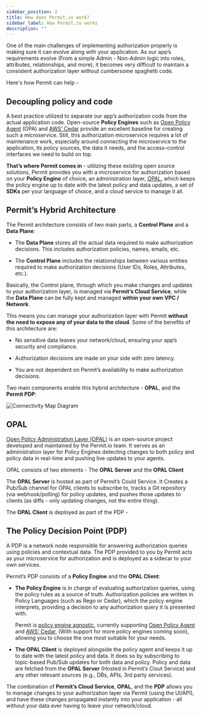 ```yaml
---
sidebar_position: 2
title: How does Permit.io work?
sidebar_label: How Permit.io works
description: ""
---
```


One of the main challenges of implementing authorization properly is making sure it can evolve along with your application.
As our app’s requirements evolve (From a simple Admin - Non-Admin logic into roles, attributes, relationships, and more),
it becomes very difficult to maintain a consistent authorization layer without cumbersome spaghetti code.

Here's how Permit can help -

## Decoupling policy and code

A best practice utilized to separate our app’s authorization code from the actual application code.
Open-source **Policy Engines** such as [Open Policy Agent](https://github.com/open-policy-agent/opa) (OPA) and
[AWS’ Cedar](https://github.com/cedar-policy) provide an excellent baseline for creating such a microservice.
Still, this authorization microservice requires a lot of maintenance work, especially around connecting the microservice to the application,
its policy sources, the data it needs, and the access-control interfaces we need to build on top.

**That’s where Permit comes in** - utilizing these existing open source solutions, Permit provides you with a microservice for authorization based
on your **Policy Engine** of choice, an administration layer, [OPAL](https://github.com/permitio/opal), which keeps the policy engine up to date with the latest policy and data
updates, a set of **SDKs** per your language of choice, and a cloud service to manage it all.

## Permit’s Hybrid Architecture

The Permit architecture consists of two main parts, a **Control Plane** and a **Data Plane**:

- The **Data Plane** stores all the actual data required to make authorization decisions. This includes authorization policies, names, emails, etc.

- The **Control Plane** includes the relationships between various entities required to make authorization decisions (User IDs, Roles, Attributes, etc.).

Basically, the Control plane, through which you make changes and updates to your authorization layer, is managed via
**Permit’s Cloud Service**, while the **Data Plane** can be fully kept and managed **within your own VPC / Network**.

This means you can manage your authorization layer with Permit **without the need to expose any of your data to the cloud**.
Some of the benefits of this architecture are:

- No sensitive data leaves your network/cloud, ensuring your app’s security and compliance.

- Authorization decisions are made on your side with zero latency.

- You are not dependent on Permit’s availability to make authorization decisions.

Two main components enable this hybrid architecture - **OPAL**, and the **Permit PDP**:

![Connectivity Map Diagram](/ui-videos/overview/connectivity.png)

## OPAL

[Open Policy Administration Layer (OPAL)](https://github.com/permitio/opal) is an open-source project developed and maintained by the
Permit.io team. It serves as an administration layer for Policy Engines detecting changes to both policy and policy data in real-time
and pushing live updates to your agents.

OPAL consists of two elements - The **OPAL Server** and the **OPAL Client**

The **OPAL Server** is hosted as part of Permit’s Could Service. It Creates a Pub/Sub channel for OPAL clients to subscribe to,
tracks a Git repository (via webhook/polling) for policy updates, and pushes those updates to clients
(as diffs - only updating changes, not the entire thing).

The **OPAL Client** is deployed as part of the PDP -

## The Policy Decision Point (PDP)

A PDP is a network node responsible for answering authorization queries using policies and contextual data. The PDP provided to you by Permit acts as your microservice for authorization and is deployed as a sidecar to your own services.

Permit’s PDP consists of a **Policy Engine** and the **OPAL Client**:

- **The Policy Engine** is in charge of evaluating authorization queries,
  using the policy rules as a source of truth. Authorization policies are written in Policy Languages (such as Rego or Cedar),
  which the policy engine interprets, providing a decision to any authorization query it is presented with.

  Permit is [policy engine agnostic](/integrations/policy-engines/overview),
  currently supporting [Open Policy Agent](https://github.com/open-policy-agent/opa) and [AWS’ Cedar](https://github.com/cedar-policy),
  (With support for more policy engines coming soon), allowing you to choose the one most suitable for your needs.

- **The OPAL Client** is deployed alongside the policy agent and keeps it up to date with the latest policy and data.
  It does so by subscribing to topic-based Pub/Sub updates for both data and policy.
  Policy and data are fetched from the **OPAL Server** (Hosted in Permit’s Clout Service) and any other relevant sources
  (e.g., DBs, APIs, 3rd party services).

The combination of **Permit’s Cloud Service**, **OPAL**, and the **PDP** allows you to manage changes to your authorization layer
via Permit (using the UI/API), and have these changes propagated instantly into your application -
all without your data ever having to leave your network/cloud.
